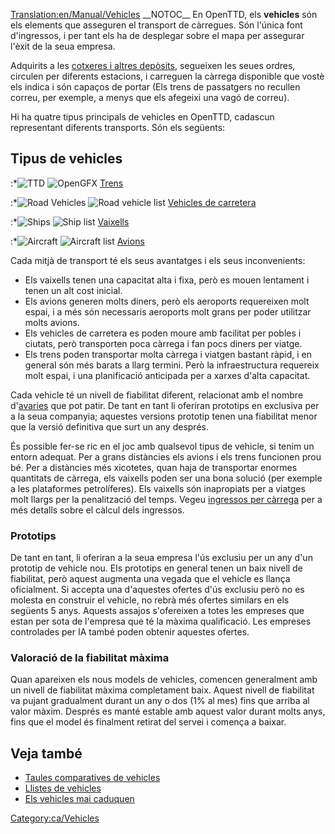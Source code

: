 [[Translation:en/Manual/Vehicles]]
{{ca/Taula de contingut}}
__NOTOC__
En OpenTTD, els '''vehicles''' són els elements que asseguren el transport de càrregues.
Són l'única font d'ingressos, i per tant els ha de desplegar sobre el mapa per assegurar l'èxit de la seua empresa.

Adquirits a les [[ca/Manual/Cotxeres i depòsits|cotxeres i altres depòsits]], segueixen les seues ordres, circulen per diferents estacions, i carreguen la càrrega disponible que vostè els indica i són capaços de portar (Els trens de passatgers no recullen correu, per exemple, a menys que els afegeixi una vagó de correu).

Hi ha quatre tipus principals de vehicles en OpenTTD, cadascun representant diferents transports. Són els següents:

== Tipus de vehicles ==
:*[[File:en/Manual html m16a497ce.png|TTD]] [[File:en/Train Information button.png|OpenGFX]] [[ca/Manual/Trens|Trens]]
:*[[File:en/Manual html m3518e48c.png|Road Vehicles]] [[File:en/Road Vehicle Information button.png|Road vehicle list]] [[ca/Vehicles de carretera|Vehicles de carretera]]
:*[[File:en/Manual html 53123a33.png|Ships]] [[File:en/Ship Information button.png|Ship list]] [[ca/Vaixells|Vaixells]]
:*[[File:en/Manual html 442702e6.png|Aircraft]] [[File:en/Aircraft Information button.png|Aircraft list]] [[ca/Avions|Avions]]

Cada mitjà de transport té els seus avantatges i els seus inconvenients:
*Els vaixells tenen una capacitat alta i fixa, però es mouen lentament i tenen un alt cost inicial.
*Els avions generen molts diners, però els aeroports requereixen molt espai, i a més són necessaris aeroports molt grans per poder utilitzar molts avions.
*Els vehicles de carretera es poden moure amb facilitat per pobles i ciutats, però transporten poca càrrega i fan pocs diners per viatge.
*Els trens poden transportar molta càrrega i viatgen bastant ràpid, i en general són més barats a llarg termini. Però la infraestructura requereix molt espai, i una planificació anticipada per a xarxes d'alta capacitat.

Cada vehicle té un nivell de fiabilitat diferent, relacionat amb el nombre d'[[ca/Avaries|avaries]] que pot patir. De tant en tant li oferiran prototips en exclusiva per a la seua companyia; aquestes versions prototip tenen una fiabilitat menor que la versió definitiva que surt un any després.

És possible fer-se ric en el joc amb qualsevol tipus de vehicle, si tenim un entorn adequat. Per a grans distàncies els avions i els trens funcionen prou bé. Per a distàncies més xicotetes, quan haja de transportar enormes quantitats de càrrega, els vaixells poden ser una bona solució (per exemple a les plataformes petrolíferes). Els vaixells són inapropiats per a viatges molt llargs per la penalització del temps. Vegeu [[ca/Ingressos per càrrega|ingressos per càrrega]] per a més detalls sobre el càlcul dels ingressos.

=== Prototips ===
De tant en tant, li oferiran a la seua empresa l'ús exclusiu per un any d'un prototip de vehicle nou. Els prototips en general tenen un baix nivell de fiabilitat, però aquest augmenta una vegada que el vehicle es llança oficialment. Si accepta una d'aquestes ofertes d'ús exclusiu però no es molesta en construir el vehicle, no rebrà més ofertes similars en els següents 5 anys. Aquests assajos s'ofereixen a totes les empreses que estan per sota de l'empresa que té la màxima qualificació. Les empreses controlades per IA també poden obtenir aquestes ofertes.

=== Valoració de la fiabilitat màxima ===
Quan apareixen els nous models de vehicles, comencen generalment amb un nivell de fiabilitat màxima completament baix. Aquest nivell de fiabilitat va pujant gradualment durant un any o dos (1% al mes) fins que arriba al valor màxim. Després es manté estable amb aquest valor durant molts anys, fins que el model és finalment retirat del servei i comença a baixar.

==Veja també==
*[[ca/Taules comparatives de vehicles|Taules comparatives de vehicles]]
*[[ca/Llistes de vehicles|Llistes de vehicles]]
*[[ca/Els vehicles mai caduquen|Els vehicles mai caduquen]]

[[Category:ca/Vehicles]]
